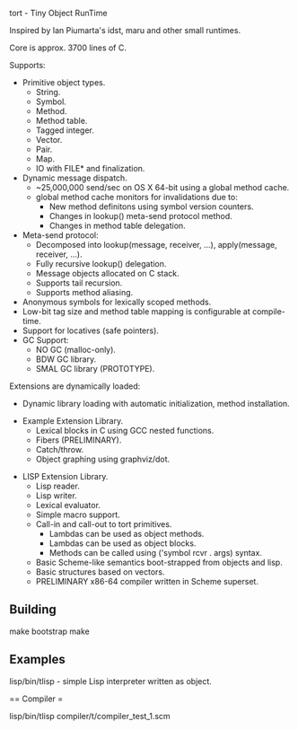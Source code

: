 
tort - Tiny Object RunTime

Inspired by Ian Piumarta's idst, maru and other small runtimes.

Core is approx. 3700 lines of C.

Supports:

* Primitive object types.
** String.
** Symbol.
** Method.
** Method table.
** Tagged integer.
** Vector.
** Pair.
** Map.
** IO with FILE* and finalization.
* Dynamic message dispatch.
** ~25,000,000 send/sec on OS X 64-bit using a global method cache.
** global method cache monitors for invalidations due to:
*** New method definitons using symbol version counters.
*** Changes in lookup() meta-send protocol method.
*** Changes in method table delegation.
* Meta-send protocol:
** Decomposed into lookup(message, receiver, ...), apply(message, receiver, ...).
** Fully recursive lookup() delegation.
** Message objects allocated on C stack.
** Supports tail recursion.
** Supports method aliasing.
* Anonymous symbols for lexically scoped methods.
* Low-bit tag size and method table mapping is configurable at compile-time.
* Support for locatives (safe pointers).
* GC Support:
** NO GC (malloc-only).
** BDW GC library.
** SMAL GC library (PROTOTYPE).

Extensions are dynamically loaded:

* Dynamic library loading with automatic initialization, method installation.

* Example Extension Library.
** Lexical blocks in C using GCC nested functions.
** Fibers (PRELIMINARY).
** Catch/throw.
** Object graphing using graphviz/dot.

* LISP Extension Library.
** Lisp reader.
** Lisp writer.
** Lexical evaluator.
** Simple macro support.
** Call-in and call-out to tort primitives.
*** Lambdas can be used as object methods.
*** Lambdas can be used as object blocks.
*** Methods can be called using ('symbol rcvr . args) syntax.
** Basic Scheme-like semantics boot-strapped from objects and lisp.
** Basic structures based on vectors.
** PRELIMINARY x86-64 compiler written in Scheme superset.

== Building ==

make bootstrap
make

== Examples ==

lisp/bin/tlisp - simple Lisp interpreter written as object.

== Compiler =

lisp/bin/tlisp compiler/t/compiler_test_1.scm


